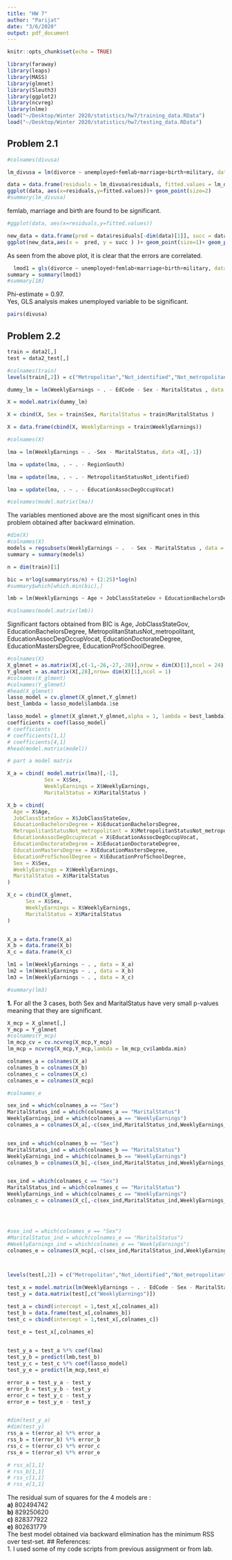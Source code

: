 ```yaml
---
title: "HW 7"
author: "Parijat"
date: "3/6/2020"
output: pdf_document
---
```


```r
knitr::opts_chunk$set(echo = TRUE)
```

```r
library(faraway)
library(leaps)
library(MASS)
library(glmnet)
library(Sleuth3)
library(ggplot2)
library(ncvreg)
library(nlme)
load("~/Desktop/Winter 2020/statistics/hw7/training_data.RData")
load("~/Desktop/Winter 2020/statistics/hw7/testing_data.RData")
```
## Problem 2.1     
```r
#colnames(divusa)

lm_divusa = lm(divorce ~ unemployed+femlab+marriage+birth+military, data = divusa)

data = data.frame(residuals = lm_divusa$residuals, fitted.values = lm_divusa$fitted.values)
ggplot(data, aes(x=residuals,y=fitted.values))+ geom_point(size=2)
#summary(lm_divusa)
```

\begin{center}
\begin{tabular}{|c|c|}
\hline
(Intercept) & 0.4659  \\
\hline
unemployed & 0.0505 \\
\hline
femlab & < 2e-16 \\
\hline
marriage & 6.77e-06 \\
\hline
birth & 4.03e-12 \\
\hline
military & 0.0647 \\
\hline
\end{tabular}
\end{center}

\textbf{conclusion:} femlab, marriage and birth are found to be significant. 
```r
#ggplot(data, aes(x=residuals,y=fitted.values))

new_data = data.frame(pred = data$residuals[-dim(data)[1]], succ = data$residuals[-1])
ggplot(new_data,aes(x =  pred, y = succ ) )+ geom_point(size=1)+ geom_point(color='blue')
```

As seen from the above plot, it is clear that the errors are correlated.

```r
  lmod1 = gls(divorce ~ unemployed+femlab+marriage+birth+military, data = divusa , correlation = corAR1(form=~1) , method = "ML")
summary = summary(lmod1)
#summary[18]
```

\begin{center}
\begin{tabular}{|c|c|}
\hline
(Intercept) & 2.072911e-01 \\
\hline
unemployed & 2.185974e-02 \\
\hline
femlab & 1.610994e-03 \\
\hline
marriage & 5.561148e-10 \\
\hline
birth & 2.641518e-02 \\
\hline
military & 2.126774e-01 \\
\hline
\end{tabular}
\end{center}
Phi-estimate = 0.97.   
Yes, GLS analysis makes unemployed variable to be significant.
```r
pairs(divusa)
```



## Problem 2.2  

\textbf{ a) }
```r

train = data2[,]
test = data2_test[,]

#colnames(train)
levels(train[,2]) = c("Metropolitan","Not_identified","Not_metropolitant")

dummy_lm = lm(WeeklyEarnings ~ . - EdCode - Sex - MaritalStatus , data = train)

X = model.matrix(dummy_lm)

X = cbind(X, Sex = train$Sex, MaritalStatus = train$MaritalStatus )

X = data.frame(cbind(X, WeeklyEarnings = train$WeeklyEarnings))

#colnames(X)

lma = lm(WeeklyEarnings ~ . -Sex - MaritalStatus, data =X[,-1])

lma = update(lma, . ~ . - RegionSouth)

lma = update(lma, . ~ . - MetropolitanStatusNot_identified)

lma = update(lma, . ~ . - EducationAssocDegOccupVocat)

#colnames(model.matrix(lma))
```
The variables mentioned above are the most significant ones in this problem obtained after backward elmination.  
\textbf{ b) }
```r
#dim(X)
#colnames(X)
models = regsubsets(WeeklyEarnings ~ .  - Sex - MaritalStatus , data = X[,-1])
summary = summary(models)

n = dim(train)[1]

bic = n*log(summary$rss/n) + (2:25)*log(n)
#summary$which[which.min(bic),]

lmb = lm(WeeklyEarnings ~ Age + JobClassStateGov + EducationBachelorsDegree + MetropolitanStatusNot_metropolitant + EducationAssocDegOccupVocat + EducationDoctorateDegree + EducationMastersDegree +  EducationProfSchoolDegree, data = X[,-1])

#colnames(model.matrix(lmb))
```

Significant factors obtained from BIC is Age, JobClassStateGov, EducationBachelorsDegree, MetropolitanStatusNot_metropolitant, EducationAssocDegOccupVocat, EducationDoctorateDegree, EducationMastersDegree, EducationProfSchoolDegree.  

\textbf{ c) }
```r
#colnames(X)
X_glmnet = as.matrix(X[,c(-1,-26,-27,-28)],nrow = dim(X)[1],ncol = 24)
Y_glmnet = as.matrix(X[,28],nrow= dim(X)[1],ncol = 1)
#colnames(X_glment)
#colnames(Y_glmnet)
#head(X_glmnet)
lasso_model = cv.glmnet(X_glmnet,Y_glmnet)
best_lambda = lasso_model$lambda.1se

lasso_model = glmnet(X_glmnet,Y_glmnet,alpha = 1, lambda = best_lambda)
coefficients = coef(lasso_model)
# coefficients
# coefficients[1,1]
# coefficients[4,1]
#head(model.matrix(model))
```

\begin{center}
\begin{tabular}{|c|c|}
\hline
(Intercept)                  &           507.100434 \\
\hline
RegionNortheast                &            46.314562 \\
\hline
RegionSouth                    &            -3.714384 \\
\hline
RegionWest                  &                0 \\
\hline
MetropolitanStatusNot\_identified   &         0   \\
\hline
MetropolitanStatusNot\_metropolitant  &   -75.106018 \\
\hline
Age                     &                  7.725734 \\
\hline
EducationAssocDegOccupVocat      &        17.441525 \\
\hline
EducationBachelorsDegree       &         333.428714 \\
\hline
EducationDoctorateDegree    &            734.305489 \\
\hline
EducationEleventhGrade     &             -62.305195 \\
\hline
EducationFifthorSixthGrade    &         -250.549599 \\
\hline
EducationFirstSecondThirdOrFourthGrade & -220.046469 \\
\hline
EducationHighSchoolDiploma       &       -78.519924 \\
\hline
EducationLessThanFirstGrade     &       -132.939177 \\
\hline
EducationMastersDegree   &               492.799296  \\
\hline
EducationNinthGrade       &             -179.135806 \\
\hline
EducationProfSchoolDegree     &          757.479437 \\
\hline
EducationSeventhOrEighthGrade   &       -170.676400 \\
\hline
EducationSomeCollegeButNoDegree       &    0      \\
\hline
EducationTenthGrade         &           -137.088467 \\
\hline
EducationTwelthButNoDiploma    &           0 \\      
\hline
JobClassLocalGov      &                   -2.548587 \\
\hline
JobClassPrivate       &                    0  \\
\hline
JobClassStateGov        &                -79.370663 \\
\hline
\end{tabular}
\end{center}

\textbf{ d) }
```r
# part a model matrix

X_a = cbind( model.matrix(lma)[,-1],
            Sex = X$Sex, 
            WeeklyEarnings = X$WeeklyEarnings,
            MaritalStatus = X$MaritalStatus )

X_b = cbind(
  Age = X$Age, 
  JobClassStateGov = X$JobClassStateGov, 
  EducationBachelorsDegree = X$EducationBachelorsDegree, 
  MetropolitanStatusNot_metropolitant = X$MetropolitanStatusNot_metropolitant, 
  EducationAssocDegOccupVocat = X$EducationAssocDegOccupVocat, 
  EducationDoctorateDegree = X$EducationDoctorateDegree, 
  EducationMastersDegree = X$EducationMastersDegree, 
  EducationProfSchoolDegree = X$EducationProfSchoolDegree,
  Sex = X$Sex, 
  WeeklyEarnings = X$WeeklyEarnings,
  MaritalStatus = X$MaritalStatus 
)

X_c = cbind(X_glmnet,
      Sex = X$Sex, 
      WeeklyEarnings = X$WeeklyEarnings,
      MaritalStatus = X$MaritalStatus 
)


X_a = data.frame(X_a)
X_b = data.frame(X_b)
X_c = data.frame(X_c)

lm1 = lm(WeeklyEarnings ~ . , data = X_a)
lm2 = lm(WeeklyEarnings ~ . , data = X_b)
lm3 = lm(WeeklyEarnings ~ . , data = X_c)

#summary(lm3)
```
**1.** For all the 3 cases, both Sex and MaritalStatus have very small p-values meaning that they are significant.   

\textbf{ e) }
```r
X_mcp = X_glmnet[,]
Y_mcp = Y_glmnet
#colnames(Y_mcp)
lm_mcp_cv = cv.ncvreg(X_mcp,Y_mcp)
lm_mcp = ncvreg(X_mcp,Y_mcp,lambda = lm_mcp_cv$lambda.min)

```

\textbf{ f) }

```r

colnames_a = colnames(X_a)
colnames_b = colnames(X_b)
colnames_c = colnames(X_c)
colnames_e = colnames(X_mcp)

#colnames_e

sex_ind = which(colnames_a == "Sex")
MaritalStatus_ind = which(colnames_a == "MaritalStatus")
WeeklyEarnings_ind = which(colnames_a == "WeeklyEarnings")
colnames_a = colnames(X_a[,-c(sex_ind,MaritalStatus_ind,WeeklyEarnings_ind)])


sex_ind = which(colnames_b == "Sex")
MaritalStatus_ind = which(colnames_b == "MaritalStatus")
WeeklyEarnings_ind = which(colnames_b == "WeeklyEarnings")
colnames_b = colnames(X_b[,-c(sex_ind,MaritalStatus_ind,WeeklyEarnings_ind)])


sex_ind = which(colnames_c == "Sex")
MaritalStatus_ind = which(colnames_c == "MaritalStatus")
WeeklyEarnings_ind = which(colnames_c == "WeeklyEarnings")
colnames_c = colnames(X_c[,-c(sex_ind,MaritalStatus_ind,WeeklyEarnings_ind)])




#sex_ind = which(colnames_e == "Sex")
#MaritalStatus_ind = which(colnames_e == "MaritalStatus")
#WeeklyEarnings_ind = which(colnames_e == "WeeklyEarnings")
colnames_e = colnames(X_mcp[,-c(sex_ind,MaritalStatus_ind,WeeklyEarnings_ind)])



levels(test[,2]) = c("Metropolitan","Not_identified","Not_metropolitant")

test_x = model.matrix(lm(WeeklyEarnings ~ . - EdCode - Sex - MaritalStatus ,data = test))
test_y = data.matrix(test[,c("WeeklyEarnings")])

test_a = cbind(intercept = 1,test_x[,colnames_a])
test_b = data.frame(test_x[,colnames_b])
test_c = cbind(intercept = 1,test_x[,colnames_c])

test_e = test_x[,colnames_e]
  

test_y_a = test_a %*% coef(lma)
test_y_b = predict(lmb,test_b)
test_y_c = test_c %*% coef(lasso_model)
test_y_e = predict(lm_mcp,test_e)

error_a = test_y_a - test_y
error_b = test_y_b - test_y 
error_c = test_y_c - test_y
error_e = test_y_e - test_y


#dim(test_y_a)
#dim(test_y)
rss_a = t(error_a) %*% error_a
rss_b = t(error_b) %*% error_b
rss_c = t(error_c) %*% error_c
rss_e = t(error_e) %*% error_e

# rss_a[1,1]
# rss_b[1,1]
# rss_c[1,1]
# rss_e[1,1]
```
The residual sum of squares for the 4 models are :   
**a)** 802494742   
**b)** 829250620   
**c)** 828377922   
**e)** 802631779   
The best model obtained via backward elimination has the minimum RSS over test-set.
## References:   
1. I used some of my code scripts from previous assignment or from lab.
